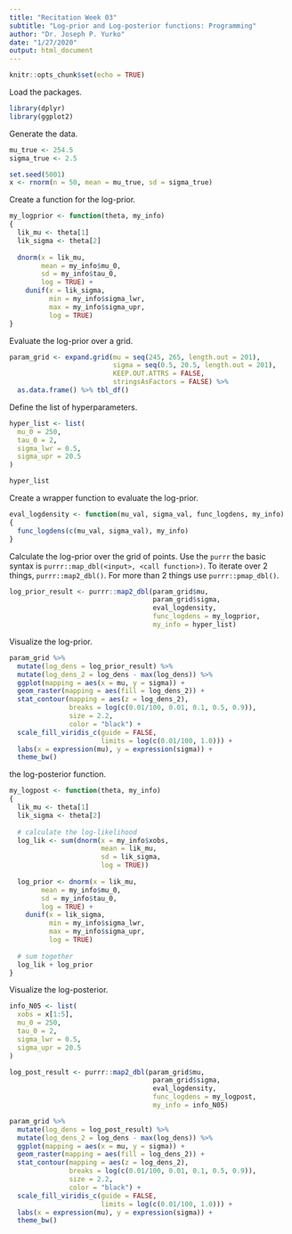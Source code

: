 ```yaml
---
title: "Recitation Week 03"
subtitle: "Log-prior and Log-posterior functions: Programming"
author: "Dr. Joseph P. Yurko"
date: "1/27/2020"
output: html_document
---
```


```r
knitr::opts_chunk$set(echo = TRUE)
```

Load the packages.  

```r
library(dplyr)
library(ggplot2)
```

Generate the data.  

```r
mu_true <- 254.5
sigma_true <- 2.5

set.seed(5001)
x <- rnorm(n = 50, mean = mu_true, sd = sigma_true)
```

Create a function for the log-prior.  

```r
my_logprior <- function(theta, my_info)
{
  lik_mu <- theta[1]
  lik_sigma <- theta[2]
  
  dnorm(x = lik_mu,
        mean = my_info$mu_0,
        sd = my_info$tau_0,
        log = TRUE) + 
    dunif(x = lik_sigma,
          min = my_info$sigma_lwr,
          max = my_info$sigma_upr,
          log = TRUE)
}
```

Evaluate the log-prior over a grid.  

```r
param_grid <- expand.grid(mu = seq(245, 265, length.out = 201),
                          sigma = seq(0.5, 20.5, length.out = 201),
                          KEEP.OUT.ATTRS = FALSE,
                          stringsAsFactors = FALSE) %>% 
  as.data.frame() %>% tbl_df()
```

Define the list of hyperparameters.  

```r
hyper_list <- list(
  mu_0 = 250,
  tau_0 = 2,
  sigma_lwr = 0.5,
  sigma_upr = 20.5
)

hyper_list
```

Create a wrapper function to evaluate the log-prior.  

```r
eval_logdensity <- function(mu_val, sigma_val, func_logdens, my_info)
{
  func_logdens(c(mu_val, sigma_val), my_info)
}
```

Calculate the log-prior over the grid of points. Use the `purrr` the basic syntax is `purrr::map_dbl(<input>, <call function>)`. To iterate over 2 things, `purrr::map2_dbl()`. For more than 2 things use `purrr::pmap_dbl()`.  

```r
log_prior_result <- purrr::map2_dbl(param_grid$mu,
                                    param_grid$sigma,
                                    eval_logdensity,
                                    func_logdens = my_logprior,
                                    my_info = hyper_list)
```

Visualize the log-prior.  

```r
param_grid %>% 
  mutate(log_dens = log_prior_result) %>% 
  mutate(log_dens_2 = log_dens - max(log_dens)) %>% 
  ggplot(mapping = aes(x = mu, y = sigma)) +
  geom_raster(mapping = aes(fill = log_dens_2)) +
  stat_contour(mapping = aes(z = log_dens_2),
               breaks = log(c(0.01/100, 0.01, 0.1, 0.5, 0.9)),
               size = 2.2,
               color = "black") +
  scale_fill_viridis_c(guide = FALSE,
                       limits = log(c(0.01/100, 1.0))) +
  labs(x = expression(mu), y = expression(sigma)) +
  theme_bw()
```

the log-posterior function.  

```r
my_logpost <- function(theta, my_info)
{
  lik_mu <- theta[1]
  lik_sigma <- theta[2]
  
  # calculate the log-likelihood
  log_lik <- sum(dnorm(x = my_info$xobs,
                       mean = lik_mu,
                       sd = lik_sigma,
                       log = TRUE))
  
  log_prior <- dnorm(x = lik_mu,
        mean = my_info$mu_0,
        sd = my_info$tau_0,
        log = TRUE) + 
    dunif(x = lik_sigma,
          min = my_info$sigma_lwr,
          max = my_info$sigma_upr,
          log = TRUE)
  
  # sum together
  log_lik + log_prior
}
```

Visualize the log-posterior.  

```r
info_N05 <- list(
  xobs = x[1:5],
  mu_0 = 250,
  tau_0 = 2,
  sigma_lwr = 0.5,
  sigma_upr = 20.5
)

log_post_result <- purrr::map2_dbl(param_grid$mu,
                                    param_grid$sigma,
                                    eval_logdensity,
                                    func_logdens = my_logpost,
                                    my_info = info_N05)
```

```r
param_grid %>% 
  mutate(log_dens = log_post_result) %>% 
  mutate(log_dens_2 = log_dens - max(log_dens)) %>% 
  ggplot(mapping = aes(x = mu, y = sigma)) +
  geom_raster(mapping = aes(fill = log_dens_2)) +
  stat_contour(mapping = aes(z = log_dens_2),
               breaks = log(c(0.01/100, 0.01, 0.1, 0.5, 0.9)),
               size = 2.2,
               color = "black") +
  scale_fill_viridis_c(guide = FALSE,
                       limits = log(c(0.01/100, 1.0))) +
  labs(x = expression(mu), y = expression(sigma)) +
  theme_bw()
```

